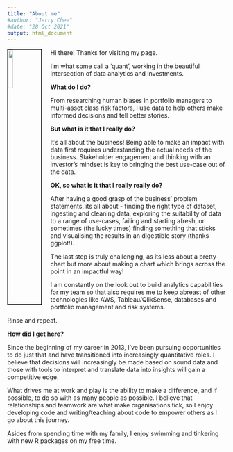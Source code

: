```yaml
---
title: "About me"
#author: "Jerry Chee"
#date: "28 Oct 2021"
output: html_document
---
```


<img src="images/File_001.jpeg" style="width:15%; border:2px solid; margin-right: 20px" align="left">

Hi there! Thanks for visiting my page. 

I'm what some call a 'quant', working in the beautiful intersection of data analytics and investments.

**What do I do?**

From researching human biases in portfolio managers to multi-asset class risk factors, I use data to help others make informed decisions and tell better stories.

**But what is it that I really do?** 

It's all about the business! Being able to make an impact with data first requires understanding the actual needs of the business. Stakeholder engagement and thinking with an investor's mindset is key to bringing the best use-case out of the data.

**OK, so what is it that I really really do?**

After having a good grasp of the business' problem statements, its all about - finding the right type of dataset, ingesting and cleaning data, exploring the suitability of data to a range of use-cases, failing and starting afresh, or sometimes (the lucky times) finding something that sticks and visualising the results in an digestible story (thanks ggplot!).

The last step is truly challenging, as its less about a pretty chart but more about making a chart which brings across the point in an impactful way!

I am constantly on the look out to build analytics capabilities for my team so that also requires me to keep abreast of other technologies like AWS, Tableau/QlikSense, databases and portfolio management and risk systems.

Rinse and repeat.

**How did I get here?**

Since the beginning of my career in 2013, I've been pursuing opportunities to do just that and have transitioned into increasingly quantitative roles. I believe that decisions will increasingly be made based on sound data and those with tools to interpret and translate data into insights will gain a competitive edge.

What drives me at work and play is the ability to make a difference, and if possible, to do so with as many people as possible. I believe that relationships and teamwork are what make organisations tick, so I enjoy developing code and writing/teaching about code to empower others as I go about this journey.

Asides from spending time with my family, I enjoy swimming and tinkering with new R packages on my free time.